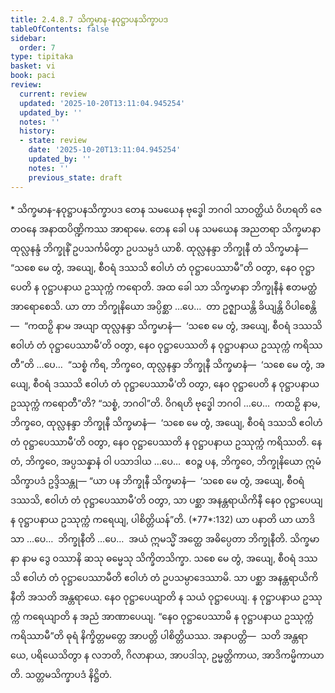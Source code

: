```yaml
---
title: 2.4.8.7 သိက္ခမာန-နဝုဋ္ဌာပနသိက္ခာပဒ
tableOfContents: false
sidebar:
  order: 7
type: tipitaka
basket: vi
book: paci
review:
  current: review
  updated: '2025-10-20T13:11:04.945254'
  updated_by: ''
  notes: ''
  history:
  - state: review
    date: '2025-10-20T13:11:04.945254'
    updated_by: ''
    notes: ''
    previous_state: draft
---
```



<DynamicBreadcrumb />


<ReviewStatus review={frontmatter.review} showDetails={true} />

<HypothesisAnnotation frontmatter={frontmatter} />

<Paragraph type="center" book="paci">
* သိက္ခမာန-နဝုဋ္ဌာပနသိက္ခာပဒ
</Paragraph>

<Division number="1150" book="paci" e="ch" v="2" p="443">

<Paragraph number="3361" book="paci">
တေန သမယေန ဗုဒ္ဓေါ ဘဂဝါ သာဝတ္ထိယံ ဝိဟရတိ ဇေတဝနေ အနာထပိဏ္ဍိကဿ အာရာမေ. တေန ခေါ ပန သမယေန အညတရာ သိက္ခမာနာ ထုလ္လနန္ဒံ ဘိက္ခုနိံ ဥပသင်္ကမိတွာ ဥပသမ္ပဒံ ယာစိ. ထုလ္လနန္ဒာ ဘိက္ခုနီ တံ သိက္ခမာနံ—  “သစေ မေ တွံ, အယျေ, စီဝရံ ဒဿသိ ဧဝါဟံ တံ ဝုဋ္ဌာပေဿာမီ”တိ ဝတွာ, နေဝ ဝုဋ္ဌာပေတိ န ဝုဋ္ဌာပနာယ ဥဿုက္ကံ ကရောတိ.
</Paragraph>

<Paragraph number="3362" book="paci">
အထ ခေါ သာ သိက္ခမာနာ ဘိက္ခုနီနံ ဧတမတ္ထံ အာရောစေသိ. ယာ တာ ဘိက္ခုနိယော အပ္ပိစ္ဆာ …ပေ…  တာ ဥဇ္ဈာယန္တိ ခိယျန္တိ ဝိပါစေန္တိ—  “ကထဉှိ နာမ အယျာ ထုလ္လနန္ဒာ သိက္ခမာနံ—  ‘သစေ မေ တွံ, အယျေ, စီဝရံ ဒဿသိ ဧဝါဟံ တံ ဝုဋ္ဌာပေဿာမီ’တိ ဝတွာ, နေဝ ဝုဋ္ဌာပေဿတိ န ဝုဋ္ဌာပနာယ ဥဿုက္ကံ ကရိဿတီ”တိ …ပေ…  “သစ္စံ ကိရ, ဘိက္ခဝေ, ထုလ္လနန္ဒာ ဘိက္ခုနီ သိက္ခမာနံ—  ‘သစေ မေ တွံ, အယျေ, စီဝရံ ဒဿသိ ဧဝါဟံ တံ ဝုဋ္ဌာပေဿာမီ’တိ ဝတွာ, နေဝ ဝုဋ္ဌာပေတိ န ဝုဋ္ဌာပနာယ ဥဿုက္ကံ ကရောတီ”တိ? “သစ္စံ, ဘဂဝါ”တိ. ဝိဂရဟိ ဗုဒ္ဓေါ ဘဂဝါ …ပေ…  ကထဉှိ နာမ, ဘိက္ခဝေ, ထုလ္လနန္ဒာ ဘိက္ခုနီ သိက္ခမာနံ—  ‘သစေ မေ တွံ, အယျေ, စီဝရံ ဒဿသိ ဧဝါဟံ တံ ဝုဋ္ဌာပေဿာမီ’တိ ဝတွာ, နေဝ ဝုဋ္ဌာပေဿတိ န ဝုဋ္ဌာပနာယ ဥဿုက္ကံ ကရိဿတိ. နေတံ, ဘိက္ခဝေ, အပ္ပသန္နာနံ ဝါ ပသာဒါယ …ပေ…  ဧဝဉ္စ ပန, ဘိက္ခဝေ, ဘိက္ခုနိယော ဣမံ သိက္ခာပဒံ ဥဒ္ဒိသန္တု—
</Paragraph>

</Division>
<Division number="1151" book="paci" e="ch" v="2" p="443">

<Paragraph number="3363" book="paci">
<Emphasis>“ယာ ပန ဘိက္ခုနီ သိက္ခမာနံ—  ‘သစေ မေ တွံ, အယျေ, စီဝရံ ဒဿသိ, ဧဝါဟံ တံ ဝုဋ္ဌာပေဿာမီ’တိ ဝတွာ, သာ ပစ္ဆာ အနန္တရာယိကိနီ နေဝ ဝုဋ္ဌာပေယျ န ဝုဋ္ဌာပနာယ ဥဿုက္ကံ ကရေယျ, ပါစိတ္တိယန်”</Emphasis>တိ. (*77*:<Emphasis>132</Emphasis>)
</Paragraph>

</Division>
<Division number="1152" book="paci" e="ch" v="2" p="443">

<Paragraph number="3364" book="paci">
<Emphasis>ယာ ပနာ</Emphasis>တိ ယာ ယာဒိသာ …ပေ…  <Emphasis>ဘိက္ခုနီ</Emphasis>တိ …ပေ…  အယံ ဣမသ္မိံ အတ္ထေ အဓိပ္ပေတာ ဘိက္ခုနီတိ.
</Paragraph>

<Paragraph number="3365" book="paci">
<Emphasis>သိက္ခမာနာ</Emphasis> နာမ ဒွေ ဝဿာနိ ဆသု ဓမ္မေသု သိက္ခိတသိက္ခာ.
</Paragraph>

<Paragraph number="3366" book="paci">
<Emphasis>သစေ မေ တွံ, အယျေ, စီဝရံ ဒဿသိ ဧဝါဟံ တံ ဝုဋ္ဌာပေဿာမီ</Emphasis>တိ ဧဝါဟံ တံ ဥပသမ္ပာဒေဿာမိ.
</Paragraph>

<Paragraph number="3367" book="paci">
<Emphasis>သာ ပစ္ဆာ အနန္တရာယိကိနီ</Emphasis>တိ အသတိ အန္တရာယေ.
</Paragraph>

<Paragraph number="3368" book="paci">
<Emphasis>နေဝ ဝုဋ္ဌာပေယျာ</Emphasis>တိ န သယံ ဝုဋ္ဌာပေယျ.
</Paragraph>

<Paragraph number="3369" book="paci">
<Emphasis>န ဝုဋ္ဌာပနာယ ဥဿုက္ကံ ကရေယျာ</Emphasis>တိ န အညံ အာဏာပေယျ. “နေဝ ဝုဋ္ဌာပေဿာမိ န ဝုဋ္ဌာပနာယ ဥဿုက္ကံ ကရိဿာမီ”တိ ဓုရံ နိက္ခိတ္တမတ္တေ အာပတ္တိ ပါစိတ္တိယဿ.
</Paragraph>

</Division>
<Division number="1153" book="paci" e="ch" v="2" p="444">

<Paragraph number="3370" book="paci">
အနာပတ္တိ—  သတိ အန္တရာယေ, ပရိယေသိတွာ န လဘတိ, ဂိလာနာယ, အာပဒါသု, ဥမ္မတ္တိကာယ, အာဒိကမ္မိကာယာတိ.

</Paragraph>
</Division>

<Paragraph number="3371" type="center" book="paci">
သတ္တမသိက္ခာပဒံ နိဋ္ဌိတံ.
</Paragraph>
